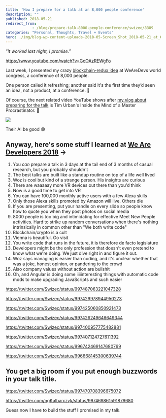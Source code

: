 ```yaml
---
title: 'How I prepare for a talk at an 8,000 people conference'
description: ""
published: 2018-05-21
redirect_from: 
            - /blog/prepare-talk-8000-people-conference/swizec/8389
categories: "Personal, Thoughts, Travel + Events"
hero: ./img/blog-wp-content-uploads-2018-05-Screen_Shot_2018-05-21_at_02.50.00.png
---
```

_&quot;It worked last night, I promise.”_

https://www.youtube.com/watch?v=GcOAzREWgFo

Last week, I presented my crazy [blockchain-redux idea](https://swizec.com/blog/blockchain-redux-becomes-useful-part-1/swizec/8311) at WeAreDevs world congress, a conference of 8,000 people.

One person called it refreshing; another said it&#x27;s the first time they’d seen an idea, not a product, at a conference. 💪

Of course, the next related video YouTube shows after [my vlog about preparing for the talk](https://www.youtube.com/watch?v=GcOAzREWgFo) is Tim Urban&#x27;s Inside the Mind of a Master Procrastinator. 🤔

![](./img/blog-wp-content-uploads-2018-05-Screen_Shot_2018-05-21_at_02.50.00.png)

Their AI be good 😅

## Anyway, here&#x27;s some stuff I learned at [We Are Developers 2018](https://www.wearedevelopers.com/) →

1. You _can_ prepare a talk in 3 days at the tail end of 3 months of casual research, but you probably shouldn&#x27;t
2. The best talks are built like a standup routine on top of a life well lived
3. Woz is cool but kind of a strange person. His insights are curious
4. There are waaaaay more VR devices out there than you&#x27;d think
5. Now is a good time to get into VR
6. You can have 100,000 monthly active users with a few Alexa skills
7. Only those Alexa skills promoted by Amazon will live. Others die
8. If you are presenting, put your handle on every slide so people know how to quote you when they post photos on social media
9. 8000 people is too big and intimidating for effective Meet New People activities. Hard to strike up random conversations when there&#x27;s nothing intrinsically in common other than &quot;We both write code&quot;
10. Blockchain/crypto is a cult
11. Vienna is beautiful. Go visit
12. You write code that runs in the future, it is therefore de facto legislature
13. Developers might be the only profession that doesn&#x27;t even pretend to know what we&#x27;re doing. We just dive right in and figure it out.
14. Woz says managing is easier than coding, and it&#x27;s unclear whether that was a joke, honest opinion, or pandering to the crowd
15. Also company values without action are bullshit
16. Oh, and Angular is doing some iiiiinteresting things with automatic code mods to make upgrading JavaScripts and such easier

https://twitter.com/Swizec/status/997487063221047328

https://twitter.com/Swizec/status/997429978944950273

https://twitter.com/Swizec/status/997425060850921473

https://twitter.com/Swizec/status/997426249646649344

https://twitter.com/Swizec/status/997400957775482881

https://twitter.com/Swizec/status/997407124727611392

https://twitter.com/Swizec/status/996742469147680769

https://twitter.com/Swizec/status/996668145300639744

## You get a big room if you put enough buzzwords in your talk title.

https://twitter.com/Swizec/status/997470708396675072

https://twitter.com/ngKalbarczyk/status/997469861591879680

Guess now I have to build the stuff I promised in my talk.
